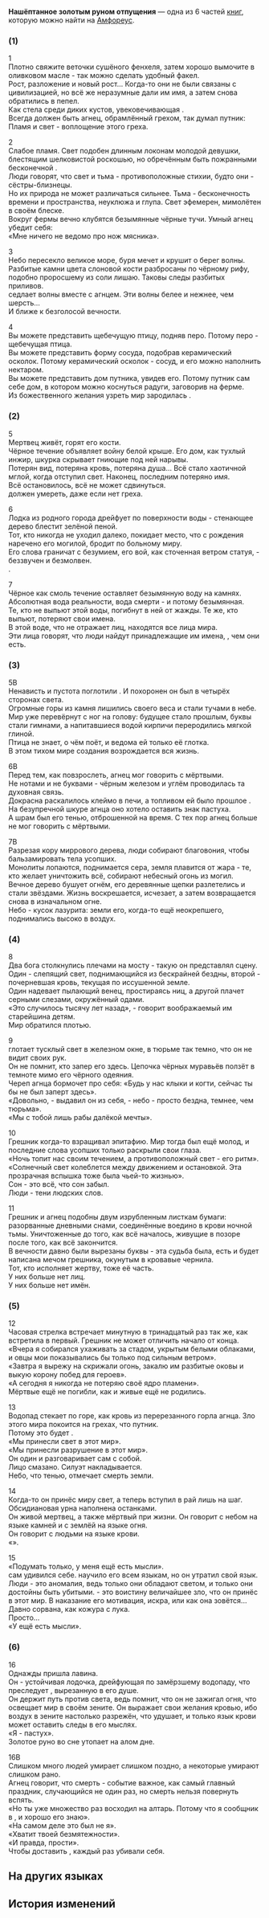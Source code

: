 {{Книга Инфобокс
|id           = 455
|Название     = Нашёптанное золотым руном отпущения
|Изображение  = Предмет Golden Scapegoat's Mutterings.png
|Мир          = Амфореус
|Томов        = 6
|Автор        = <!--нужно добавить-->
|Описание     = Древние отголоски речей титанов, переведённые и приукрашенные неизвестной учёной. Их точность, скорее всего, пала жертвой художественного вымысла. Получены из так называемой системы «Золотое руно отпущения».
|Том1         = {{tx}}
|Источник1    = {{tx|Отсутствует источник}}
|Том2         = {{tx}}
|Источник2    = {{tx|Отсутствует источник}}
|Том3         = {{tx}}
|Источник3    = {{tx|Отсутствует источник}}
|Том4         = {{tx}}
|Источник4    = {{tx|Отсутствует источник}}
|Том5         = {{tx}}
|Источник5    = {{tx|Отсутствует источник}}
|Том6         = {{tx}}
|Источник6    = {{tx|Отсутствует источник}}
|Персонажи    = 
|Фракции      = 
}}
'''Нашёптанное золотым руном отпущения''' — одна из 6 частей [[Книги|книг]], которую можно найти на [[Амфореус]].
<!--
==Получение==
<gallery>
Книга НАЗВАНИЕ.png|НАЗВАНИЕ
Локация НАЗВАНИЕ.png|Расположение на карте. Ближайший пространственный якорь «[[НАЗВАНИЕ]]»
</gallery>
-->
===(1)===
1<br />
Плотно свяжите веточки сушёного фенхеля, затем хорошо вымочите в оливковом масле - так можно сделать удобный факел.<br />
Рост, разложение и новый рост... Когда-то они не были связаны с цивилизацией, но всё же неразумные дали им имя, а затем снова обратились в пепел.<br />
Как стела среди диких кустов, увековечивающая {{Rubi|божественность|титан}}.<br />
Всегда должен быть агнец, обрамлённый грехом, так думал путник:<br />
Пламя и свет - воплощение этого греха.

2<br />
Слабое пламя. Свет подобен длинным локонам молодой девушки, блестящим шелковистой роскошью, но обречённым быть пожранными бесконечной {{Rubi|тьмой|время}}.<br />
Люди говорят, что свет и тьма - противоположные стихии, будто они - сёстры-близнецы.<br />
Но их природа не может различаться сильнее. Тьма - бесконечность времени и пространства, неуклюжа и глупа. Свет эфемерен, мимолётен в своём блеске.<br />
Вокруг фермы вечно клубятся безымянные чёрные тучи. Умный агнец убедит себя:<br />
«Мне ничего не ведомо про нож мясника».

3<br />
Небо пересекло великое море, буря мечет и крушит о берег волны.<br />
Разбитые камни цвета слоновой кости разбросаны по чёрному рифу, подобно проросшему из соли лишаю. Таковы следы разбитых приливов.<br />
{{Rubi|Путник|Грешник}} седлает волны вместе с агнцем. Эти волны белее и нежнее, чем шерсть...<br />
И ближе к безголосой вечности.

4<br />
Вы можете представить щебечущую птицу, подняв перо. Потому перо - щебечущая птица.<br />
Вы можете представить форму сосуда, подобрав керамический осколок. Потому керамический осколок - сосуд, и его можно наполнить нектаром.<br />
Вы можете представить дом путника, увидев его. Потому путник сам себе дом, в котором можно коснуться радуги, заговорив на ферме.<br />
Из божественного желания узреть мир зародилась {{Rubi|Тьма|Свет}}.

===(2)===
5<br />
Мертвец живёт, горят его кости.<br />
Чёрное течение объявляет войну белой крыше. Его дом, как тухлый инжир, шкурка скрывает гниющие под ней нарывы.<br />
Потерян вид, потеряна кровь, потеряна душа... Всё стало хаотичной мглой, когда отступил свет. Наконец, последним потеряно имя.<br />
Всё остановилось, всё не может сдвинуться.<br />
{{Rubi|Виновник|Агнец отпущения}} должен умереть, даже если нет {{Rubi|совершённого|незаменимого}} греха.

6<br />
Лодка из родного города дрейфует по поверхности воды - стенающее дерево блестит зелёной пеной.<br />
Тот, кто никогда не уходил далеко, покидает место, что с рождения наречено его могилой, бродит по больному миру.<br />
Его слова граничат с безумием, его вой, как сточенная ветром статуя, - беззвучен и безмолвен.<br />
{{Rubi|Люди - пена земли|Кровь - пена света}}.

7<br />
Чёрное как смоль течение оставляет безымянную воду на камнях. Абсолютная вода реальности, вода смерти - и потому безымянная.<br />
Те, кто не выпьют этой воды, погибнут в ней от жажды. Те же, кто выпьют, потеряют свои имена.<br />
В этой воде, что не отражает лиц, находятся все лица мира.<br />
Эти лица говорят, что люди найдут принадлежащие им имена, {{Rubi|правдивее|на надгробиях}}, чем они есть.

===(3)===
5B<br />
Ненависть и пустота поглотили {{Rubi|грешника|агнец}}. И похоронен он был в четырёх сторонах света.<br />
Огромные горы из камня лишились своего веса и стали тучами в небе.<br />
Мир уже перевёрнут с ног на голову: будущее стало прошлым, буквы стали гимнами, а напитавшиеся водой кирпичи переродились мягкой глиной.<br />
Птица не знает, о чём поёт, и ведома ей только её глотка.<br />
В этом тихом мире создания возрождается вся жизнь.

6B<br />
Перед тем, как повзрослеть, агнец мог говорить с мёртвыми.<br />
Не нотами и не буквами - чёрным железом и углём проводилась та духовная связь.<br />
Докрасна раскалилось клеймо в печи, а топливом ей было прошлое {{Rubi|мёртвых|предки}}. На безупречной шкуре агнца оно хотело оставить знак {{Rubi|собственности|судьба}} пастуха.<br />
А шрам был его тенью, отброшенной на время. С тех пор агнец больше не мог говорить с мёртвыми.

7B<br />
Разрезая кору миррового дерева, люди собирают благовония, чтобы бальзамировать тела усопших.<br />
Монолиты лопаются, поднимается сера, земля плавится от жара - те, кто желает уничтожить всё, собирают небесный огонь из могил.<br />
Вечное дерево бушует огнём, его деревянные щепки разлетелись и стали звёздами. Жизнь воскрешается, исчезает, а затем возвращается снова в изначальном огне.<br />
Небо - кусок лазурита: земли его, когда-то ещё неокрепшего, поднимались высоко в воздух.

===(4)===
8<br />
Два бога столкнулись плечами на мосту - такую он представлял сцену.<br />
Один - слепящий свет, поднимающийся из бескрайней бездны, второй - почерневшая кровь, текущая по иссушенной земле.<br />
Один надевает пылающий венец, простираясь ниц, а другой плачет серными слезами, окружённый одами.<br />
«Это случилось тысячу лет назад», - говорит воображаемый им старейшина детям.<br />
Мир обратился плотью.

9<br />
{{Rubi|Грешник|Путник}} глотает тусклый свет в железном окне, в тюрьме так темно, что он не видит своих рук.<br />
Он не помнит, кто запер его здесь. Цепочка чёрных муравьёв ползёт в темноте мимо его чёрного одеяния.<br />
Череп агнца бормочет про себя: «Будь у нас клыки и когти, сейчас ты бы не был заперт здесь».<br />
«Довольно, - выдавил он из себя, - небо - просто бездна, темнее, чем тюрьма».<br />
«Мы с тобой лишь рабы далёкой мечты».

10<br />
Грешник когда-то взращивал эпитафию. Мир тогда был ещё молод, и последние слова усопших только раскрыли свои глаза.<br />
«Ночь топит нас своим течением, а противоположный свет - его ритм».<br />
«Солнечный свет колеблется между движением и остановкой. Эта прозрачная вспышка тоже была чьей-то жизнью».<br />
Сон - это всё, что сон забыл.<br />
Люди - тени людских слов.

11<br />
Грешник и агнец подобны двум изрубленным листкам бумаги: разорванные дневными снами, соединённые воедино в крови ночной тьмы. Уничтоженные до того, как всё началось, живущие в позоре после того, как всё закончится.<br />
В вечности давно были вырезаны буквы - эта судьба была, есть и будет написана мечом грешника, окунутым в кровавые чернила.<br />
Тот, кто исполняет жертву, тоже её часть.<br />
У них больше нет лиц.<br />
У них больше нет имён.

===(5)===
12<br />
Часовая стрелка встречает минутную в тринадцатый раз так же, как встретила в первый. Грешник не может отличить начало от конца.<br />
«Вчера я собирался ухаживать за стадом, укрытым белыми облаками, и овцы мои показывались бы только под сильным ветром».<br />
«Завтра я вырежу на скрижали огонь, закалю им разбитые оковы и выкую корону побед для героев».<br />
«А сегодня я никогда не потеряю своё ядро пламени».<br />
Мёртвые ещё не погибли, как и живые ещё не родились.

13<br />
Водопад стекает по горе, как кровь из перерезанного горла агнца. Зло этого мира покоится на грехах, что {{Rubi|совершит|совершил}} путник.<br />
Потому это будет {{Rubi|начало первородного греха|конец первородного греха}}.<br />
«Мы принесли свет в этот мир».<br />
«Мы принесли разрушение в этот мир».<br />
Он один и разговаривает сам с собой.<br />
Лицо {{Rubi|грешника|путник}} смазано. Силуэт {{Rubi|путника|грешник}} накладывается.<br />
Небо, что {{Rubi|будет|было}} тенью, отмечает смерть земли.

14<br />
Когда-то он принёс миру свет, а теперь вступил в рай лишь на шаг.<br />
Обсидиановая урна наполнена останками.<br />
Он живой мертвец, а также мёртвый при жизни. Он говорит с небом на языке камней и с землёй на языке огня.<br />
Он говорит с людьми на языке крови.<br />
«{{Rubi|А потом они убили его|А потом он убил их всех}}».

15<br />
«Подумать только, у меня ещё есть мысли».<br />
{{Rubi|Грешник|Путник}} сам удивился себе. {{Rubi|Зло этого мира|Время}} научило его всем языкам, но он утратил свой язык.<br />
Люди - это аномалия, ведь только они обладают светом, и только они достойны быть убитыми. {{Rubi|Свет|Раздор}} - это воистину величайшее зло, что он принёс в этот мир. В наказание его мотивация, искра, или как она зовётся... Давно сорвана, как кожура с лука.<br />
Просто...<br />
«У {{Rubi|меня|тебя}} ещё есть мысли».

===(6)===
16<br />
Однажды пришла лавина.<br />
Он - устойчивая лодочка, дрейфующая по замёрзшему водопаду, что преследует {{Rubi|жертву|агнец}}, вырезанную в его душе.<br />
Он держит путь против света, ведь помнит, что он не зажигал огня, что освещает мир в своём зените. Он выражает свои желания кровью, ибо воздух в зените настолько разрежён, что удушает, и только язык крови может оставить следы в его мыслях.<br />
«Я - пастух».<br />
Золотое руно во сне утопает на алом дне.

16B<br />
Слишком много людей умирает слишком поздно, а некоторые умирают слишком рано.<br />
Агнец говорит, что смерть - событие важное, как самый главный праздник, случающийся не один раз, но смерть нельзя повернуть вспять.<br />
«Но ты уже множество раз восходил на алтарь. Потому что я сообщник в {{Rubi|жертвоприношении|убийство}}, и хорошо его знаю».<br />
«На самом деле это был не я».<br />
«Хватит твоей безмятежности».<br />
«И правда, прости».<br />
Чтобы доставить {{Rubi|огонь|свет}}, {{Rubi|мы|грешники}} каждый раз убивали себя.

==На других языках==
{{На других языках
|en   = Golden Scapegoat's Mutterings
|zhs  = 黄金替罪羊的呓语
|zht  = 黃金替罪羔羊的囈語
|ja   = 黄金のスケープゴートの世迷言
|ko   = 황금 희생양의 잠꼬대
|es   = Murmullos del chivo expiatorio dorado
|fr   = Murmures du Bouc émissaire doré
|ru   = Нашёптанное золотым руном отпущения
|th   = เสียงกระซิบของ "แพะรับบาปทองคำ"
|vi   = Lời Thì Thầm Của Con Dê Gánh Tội Vàng
|de   = Gemurmel des Goldenen Sündenbocks
|id   = Gumaman Kambing Hitam Emas
|pt   = Sussurros do Bode Expiatório Dourado
}}

==История изменений==
{{История изменений|3.0}}